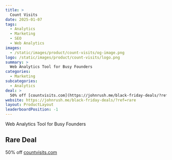 ```yaml
---
title: >
  Count Visits
date: 2025-01-07
tags:
  - Analytics
  - Marketing
  - SEO
  - Web Analytics
images:
  - /static/images/product/count-visits/og-image.png
logo: /static/images/product/count-visits/logo.png
summary: >
  Web Analytics Tool for Busy Founders
categories:
  - Marketing
subcategories:
  - Analytics
deal: >
  50% off [countvisits.com](https://johnrush.me/black-friday-deals/?ref=rare)
website: https://johnrush.me/black-friday-deals/?ref=rare
layout: ProductLayout
leaderboardPosition: -1
---
```

Web Analytics Tool for Busy Founders

## Rare Deal

50% off [countvisits.com](https://johnrush.me/black-friday-deals/?ref=rare)
